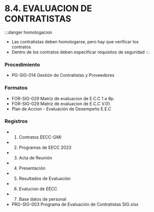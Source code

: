 # 8.4. EVALUACION DE CONTRATISTAS

:::danger homologacion
- Las contratistas deben homologarse, pero hay que verificar los contratos
- Dentro de los contratos deben especificar requisitos de seguridad
:::

### Procedimiento
  - PG-SIG-014 Gestión de Contratistas y Proveedores

### Formatos
  - FOR-SIG-029 Matriz de evaluacion de E.C.C 1 a 9p.
  - FOR-SIG-029 Matriz de evaluacion de E.C.C V.01.
  - Plan de Accion - Evaluación de Desempeño E.E.C

### Registros
  - 01. Contratos EECC-GMI
  - 02. Programas de  EECC 2023
  - 03. Acta de Reunión
  - 04. Presentación
  - 05. Resultados de Evaluación
  - 06. Evalucion de EECC
  - 07. Base datos de personal
  - PRG-SIG-003 Programa de Evaluación de Contratistas SIG.xlsx
